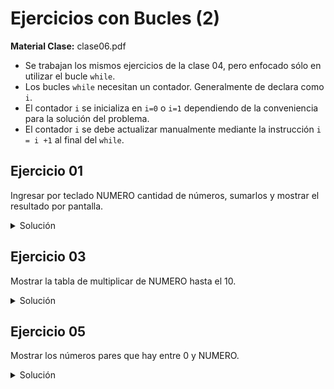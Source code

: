 
# Ejercicios con Bucles (2)
**Material Clase:** <ExternalLink href="/inacap/ti3v11/docs/clase06.pdf">clase06.pdf</ExternalLink>

- Se trabajan los mismos ejercicios de la clase 04, pero enfocado sólo en utilizar el bucle `while`.
- Los bucles `while` necesitan un contador. Generalmente de declara como `i`.
- El contador `i` se inicializa en `i=0` o `i=1` dependiendo de la conveniencia para la solución del problema. 
- El contador `i` se debe actualizar manualmente mediante la instrucción `i = i +1` al final del `while`.

## Ejercicio 01
Ingresar por teclado NUMERO cantidad de números, sumarlos y mostrar el resultado por pantalla.

<details>
    <summary>Solución</summary>
```js
Proceso Ejercicio01
    Definir num Como Entero;
    Definir sum Como Entero;
    Definir i Como Entero;
    sum = 0;
    i = 1;

    Escribir Sin Saltar "Ingresar la cantidad de números: ";
    Leer num;
    Mientras i <= num Hacer
        sum = sum + i;
        i = i + 1;
    FinMientras
    Escribir "La suma de 1 a ", num, " es: ", sum;
FinProceso
```
</details>

## Ejercicio 02
Mostrar en pantalla los números desde 0 hasta NUMERO.

<details>
    <summary>Solución</summary>
```js
Proceso Ejercicio02
    Definir num Como Entero;
    Definir i Como Entero;
    i = 0;
    
    Escribir Sin Saltar "Ingresar el número a iterar: ";
    Leer num;
    Mientras i <= num Hacer
    	Escribir i;
    	i = i + 1;
    FinMientras
FinProceso
```
</details>

## Ejercicio 03
Mostrar la tabla de multiplicar de NUMERO hasta el 10.

<details>
    <summary>Solución</summary>
```js
Proceso Ejercicio03
    Definir num Como Entero;
    Definir i Como Entero;
    Definir tabla Como Entero;
    Escribir Sin Saltar "Ingrese el valor de la tabla: ";
    Leer num;
    i = 1;	
    
    Mientras i <= 10 Hacer
        tabla = i * num;
        Escribir i, " * " , num, " = ", tabla;
        i = i + 1;
    FinMientras
FinProceso
```
</details>

## Ejercicio 04
Mostrar el factorial de NUMERO.

<details>
    <summary>Solución</summary>
```js
Proceso Ejercicio04
    Definir num Como Entero;
    Definir i Como Entero;
    Definir factorial Como Entero;
    Escribir Sin Saltar "Ingrese el valor del número: ";
    Leer num;
    i = 1;
    factorial = 1;

    Mientras i <= num Hacer
    	factorial = factorial * i;
    	i = i + 1;
    FinMientras
    Escribir "El factorial de ", num, " es: ", factorial;
FinProceso
```
</details>

## Ejercicio 05
Mostrar los números pares que hay entre 0 y NUMERO.

<details>
    <summary>Solución</summary>
```js
Proceso Ejercicio05
    Definir num Como Entero;
    Definir i Como Entero;
    Escribir Sin Saltar "Ingrese un número: ";
    Leer num;
    i = 1;
	
    Escribir "Los números pares entre 0 y ", num, " son:";
    Mientras i < num Hacer
        Si i mod 2 = 0 Entonces
            Escribir i;
        FinSi
        i = i + 1;
    FinMientras
FinProceso
```
</details>